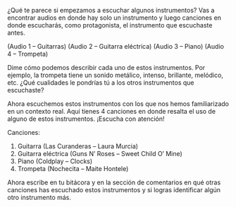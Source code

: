 ¿Qué te parece si empezamos a escuchar algunos instrumentos? Vas a encontrar audios en donde hay solo un instrumento y luego canciones en donde escucharás, como protagonista, el instrumento que escuchaste antes.

(Audio 1 – Guitarras)
(Audio 2 – Guitarra eléctrica)
(Audio 3 – Piano)
(Audio 4 – Trompeta)

Dime cómo podemos describir cada uno de estos instrumentos. Por ejemplo, la trompeta tiene un sonido metálico, intenso, brillante, melódico, etc. ¿Qué cualidades le pondrías tú a los otros instrumentos que escuchaste?

Ahora escuchemos estos instrumentos con los que nos hemos familiarizado en un contexto real. Aquí tienes 4 canciones en donde resalta el uso de alguno de estos instrumentos. ¡Escucha con atención!

Canciones: 
1.	Guitarra (Las Curanderas – Laura Murcia)
2.	Guitarra eléctrica (Guns N’ Roses – Sweet Child O’ Mine)
3.	Piano (Coldplay – Clocks)
4.	Trompeta (Nochecita – Maite Hontele)

Ahora escribe en tu bitácora y en la sección de comentarios en qué otras canciones has escuchado estos instrumentos y si logras identificar algún otro instrumento más. 
